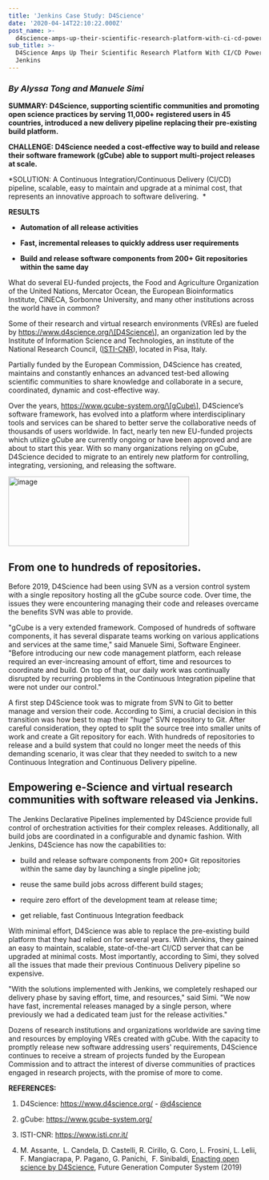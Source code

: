 ```yaml
---
title: 'Jenkins Case Study: D4Science'
date: '2020-04-14T22:10:22.000Z'
post_name: >-
  d4science-amps-up-their-scientific-research-platform-with-ci-cd-powered-by-jenkins
sub_title: >-
  D4Science Amps Up Their Scientific Research Platform With CI/CD Powered By
  Jenkins​
---
```

### *By Alyssa Tong and Manuele Simi*

**SUMMARY: D4Science, supporting scientific communities and promoting open science practices by serving 11,000+ registered users in 45 countries, introduced a new delivery pipeline replacing their pre-existing build platform.**

**CHALLENGE: D4Science needed a cost-effective way to build and release their software framework (gCube) able to support multi-project releases at scale.**

\*SOLUTION: A Continuous Integration/Continuous Delivery (CI/CD) pipeline, scalable, easy to maintain and upgrade at a minimal cost, that represents an innovative approach to software delivering.  \*

**RESULTS**

-   **Automation of all release activities**

-   **Fast, incremental releases to quickly address user requirements**

-   **Build and release software components from 200+ Git repositories within the same day**

What do several EU-funded projects, the Food and Agriculture Organization of the United Nations, Mercator Ocean, the European Bioinformatics Institute, CINECA, Sorbonne University, and many other institutions across the world have in common?

Some of their research and virtual research environments (VREs) are fueled by https://www.d4science.org/\[D4Science\], an organization led by the Institute of Information Science and Technologies, an institute of the National Research Council, ([ISTI-CNR](https://www.isti.cnr.it/)), located in Pisa, Italy.

Partially funded by the European Commission, D4Science has created, maintains and constantly enhances an advanced test-bed allowing scientific communities to share knowledge and collaborate in a secure, coordinated, dynamic and cost-effective way.

Over the years, https://www.gcube-system.org/\[gCube\], D4Science’s software framework, has evolved into a platform where interdisciplinary tools and services can be shared to better serve the collaborative needs of thousands of users worldwide. In fact, nearly ten new EU-funded projects which utilize gCube are currently ongoing or have been approved and are about to start this year. With so many organizations relying on gCube, D4Science decided to migrate to an entirely new platform for controlling, integrating, versioning, and releasing the software.

<img src="./SIMI_d4S.jpg" width="361" height="139" alt="image" />

## From one to hundreds of repositories.

Before 2019, D4Science had been using SVN as a version control system with a single repository hosting all the gCube source code. Over time, the issues they were encountering managing their code and releases overcame the benefits SVN was able to provide.

"gCube is a very extended framework. Composed of hundreds of software components, it has several disparate teams working on various applications and services at the same time," said Manuele Simi, Software Engineer. "Before introducing our new code management platform, each release required an ever-increasing amount of effort, time and resources to coordinate and build. On top of that, our daily work was continually disrupted by recurring problems in the Continuous Integration pipeline that were not under our control."

A first step D4Science took was to migrate from SVN to Git to better manage and version their code. According to Simi, a crucial decision in this transition was how best to map their "huge" SVN repository to Git. After careful consideration, they opted to split the source tree into smaller units of work and create a Git repository for each. With hundreds of repositories to release and a build system that could no longer meet the needs of this demanding scenario, it was clear that they needed to switch to a new Continuous Integration and Continuous Delivery pipeline.

## Empowering e-Science and virtual research communities with software released via Jenkins.

The Jenkins Declarative Pipelines implemented by D4Science provide full control of orchestration activities for their complex releases. Additionally, all build jobs are coordinated in a configurable and dynamic fashion. With Jenkins, D4Science has now the capabilities to:

-   build and release software components from 200+ Git repositories within the same day by launching a single pipeline job;

-   reuse the same build jobs across different build stages;

-   require zero effort of the development team at release time;

-   get reliable, fast Continuous Integration feedback

With minimal effort, D4Science was able to replace the pre-existing build platform that they had relied on for several years. With Jenkins, they gained an easy to maintain, scalable, state-of-the-art CI/CD server that can be upgraded at minimal costs. Most importantly, according to Simi, they solved all the issues that made their previous Continuous Delivery pipeline so expensive.

"With the solutions implemented with Jenkins, we completely reshaped our delivery phase by saving effort, time, and resources," said Simi. "We now have fast, incremental releases managed by a single person, where previously we had a dedicated team just for the release activities."

Dozens of research institutions and organizations worldwide are saving time and resources by employing VREs created with gCube. With the capacity to promptly release new software addressing users' requirements, D4Science continues to receive a stream of projects funded by the European Commission and to attract the interest of diverse communities of practices engaged in research projects, with the promise of more to come.

**REFERENCES:**

1.  D4Science: <a href="https://www.d4science.org/" class="bare">https://www.d4science.org/</a> - [@d4science](https://twitter.com/d4science)

2.  gCube: <a href="https://www.gcube-system.org/" class="bare">https://www.gcube-system.org/</a>

3.  ISTI-CNR: <a href="https://www.isti.cnr.it/" class="bare">https://www.isti.cnr.it/</a>

4.  M. Assante,  L. Candela, D. Castelli, R. Cirillo, G. Coro, L. Frosini, L. Lelii, F. Mangiacrapa, P. Pagano, G. Panichi,  F. Sinibaldi, [Enacting open science by D4Science](https://www.sciencedirect.com/science/article/pii/S0167739X1831464X), Future Generation Computer System (2019)
